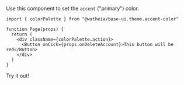 
Use this component to set the `accent` ("primary") color.

```tsx
import { colorPalette } from "@watheia/base-ui.theme.accent-color"

function Page(props) {
  return (
    <div className={colorPalette.action}>
      <Button onCick={props.onDeleteAccount}>This button will be red</Button>
    </div>
  )
}
```

Try it out!

<AccentPicker />
